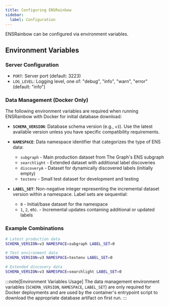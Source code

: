 ```yaml
---
title: Configuring ENSRainbow
sidebar:
  label: Configuration
---
```


ENSRainbow can be configured via environment variables.

## Environment Variables

### Server Configuration

- `PORT`: Server port (default: 3223)
- `LOG_LEVEL`: Logging level, one of: "debug", "info", "warn", "error" (default: "info")

### Data Management (Docker Only)

The following environment variables are required when running ENSRainbow with Docker for initial database download:

- **`SCHEMA_VERSION`**: Database schema version (e.g., `v3`). Use the latest available version unless you have specific compatibility requirements.

- **`NAMESPACE`**: Data namespace identifier that categorizes the type of ENS data:
  - `subgraph` - Main production dataset from The Graph's ENS subgraph
  - `searchlight` - Extended dataset with additional label discoveries
  - `discoveryA` - Dataset for dynamically discovered labels (initially empty)
  - `testenv` - Small test dataset for development and testing

- **`LABEL_SET`**: Non-negative integer representing the incremental dataset version within a namespace. Label sets are sequential:
  - `0` - Initial/base dataset for the namespace
  - `1`, `2`, etc. - Incremental updates containing additional or updated labels

### Example Combinations

```bash
# Latest production data
SCHEMA_VERSION=v3 NAMESPACE=subgraph LABEL_SET=0

# Test environment data  
SCHEMA_VERSION=v3 NAMESPACE=testenv LABEL_SET=0

# Extended discovery data
SCHEMA_VERSION=v3 NAMESPACE=searchlight LABEL_SET=0
```

:::note[Environment Variables Usage]
The data management environment variables (`SCHEMA_VERSION`, `NAMESPACE`, `LABEL_SET`) are only required for Docker deployments and are used by the container's entrypoint script to download the appropriate database artifact on first run.
:::
